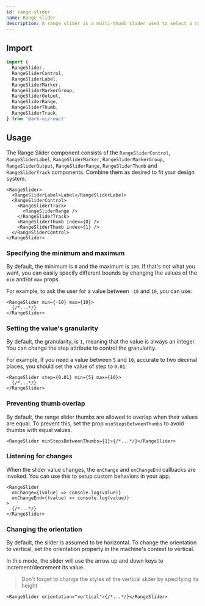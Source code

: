 ```yaml
---
id: range-slider
name: Range Slider
description: A range slider is a multi-thumb slider used to select a range between two numbers.
---
```


## Import

```ts
import {
  RangeSlider,
  RangeSliderControl,
  RangeSliderLabel,
  RangeSliderMarker,
  RangeSliderMarkerGroup,
  RangeSliderOutput,
  RangeSliderRange,
  RangeSliderThumb,
  RangeSliderTrack,
} from '@ark-ui/react'
```

## Usage

The Range Slider component consists of the `RangeSliderControl`,
`RangeSliderLabel`, `RangeSliderMarker`, `RangeSliderMarkerGroup`,
`RangeSliderOutput`, `RangeSliderRange`, `RangeSliderThumb` and
`RangeSliderTrack` components. Combine them as desired to fit your design
system.

```tsx
<RangeSlider>
  <RangeSliderLabel>Label</RangeSliderLabel>
  <RangeSliderControl>
    <RangeSliderTrack>
      <RangeSliderRange />
    </RangeSliderTrack>
    <RangeSliderThumb index={0} />
    <RangeSliderThumb index={1} />
  </RangeSliderControl>
</RangeSlider>
```

### Specifying the minimum and maximum

By default, the minimum is `0` and the maximum is `100`. If that's not what you
want, you can easily specify different bounds by changing the values of the
`min` and/or `max` props.

For example, to ask the user for a value between `-10` and `10`, you can use:

```tsx
<RangeSlider min={-10} max={10}>
  {/*...*/}
</RangeSlider>
```

### Setting the value's granularity

By default, the granularity, is `1`, meaning that the value is always an
integer. You can change the step attribute to control the granularity.

For example, If you need a value between `5` and `10`, accurate to two decimal
places, you should set the value of step to `0.01`:

```tsx
<RangeSlider step={0.01} min={5} max={10}>
  {/*...*/}
</RangeSlider>
```

### Preventing thumb overlap

By default, the range slider thumbs are allowed to overlap when their values are
equal. To prevent this, set the prop `minStepsBetweenThumbs` to avoid thumbs
with equal values.

```tsx
<RangeSlider minStepsBetweenThumbs={1}>{/*...*/}</RangeSlider>
```

### Listening for changes

When the slider value changes, the `onChange` and `onChangeEnd` callbacks are
invoked. You can use this to setup custom behaviors in your app.

```tsx
<RangeSlider
  onChange={(value) => console.log(value)}
  onChangeEnd={(value) => console.log(value)}
>
  {/*...*/}
</RangeSlider>
```

### Changing the orientation

By default, the slider is assumed to be horizontal. To change the orientation to
vertical, set the orientation property in the machine's context to vertical.

In this mode, the slider will use the arrow up and down keys to
increment/decrement its value.

> Don't forget to change the styles of the vertical slider by specifying its
> height

```tsx
<RangeSlider orientation="vertical">{/*...*/}</RangeSlider>
```
